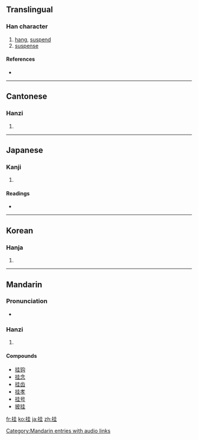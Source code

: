 {{also|掛}}
==Translingual==

===Han character===
{{Han char|rn=64|rad=手|as=06|sn=9|four=5401<sub>4</sub>|canj=手土土 (QGG)}}

# [[hang]], [[suspend]]
# [[suspense]]

====References====
* {{Han ref|kx=0429.060|dkj=12020|dj=0778.030|hdz=31865.050|uh=6302|ud=25346|bh=AC45|bd=44101}}

----

==Cantonese==

===Hanzi===
{{yue-hanzi|jyut=|y=gwa3|tra=掛}}

# {{defn|Cantonese|sort=手06}}

----

==Japanese==

===Kanji===
{{ja-kanji|grade=|rs=手06}}

# {{defn|Japanese|sort=手06}}

====Readings====
* {{ja-readings|on=[[けい]] (kei), [[かい]] (kai), [[け]] (ke)|kun=[[かける]] (kakeru)}}

----

==Korean==

===Hanja===
{{ko-hanja|hangeul=괘|eumhun=|rv=gwae|mr=kwae|y=kway}}

# {{defn|Korean|sort=手06}}

----

==Mandarin==

===Pronunciation===
* {{audio|zh-guà.ogg|audio}}

===Hanzi===
{{cmn-hanzi|tra=掛|pin=[[guà]] ([[gua4]])|wg=kua<sup>4</sup>}}

# {{defn|Mandarin|sort=手06}}

====Compounds====
*[[挂钩]]
*[[挂念]]
*[[挂齿]]
*[[挂孝]]
*[[挂号]]
*[[披挂]]

[[Category:Mandarin entries with audio links]]

[[fr:挂]]
[[ko:挂]]
[[ja:挂]]
[[zh:挂]]